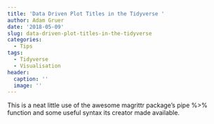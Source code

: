 ```yaml
---
title: 'Data Driven Plot Titles in the Tidyverse '
author: Adam Gruer
date: '2018-05-09'
slug: data-driven-plot-titles-in-the-tidyverse
categories:
  - Tips
tags:
  - Tidyverse
  - Visualisation
header:
  caption: ''
  image: ''
---
```

 This is a neat little use of the awesome magrittr package's pipe  %>% function and some useful syntax its creator made available. 


